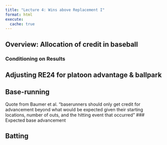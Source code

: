 ```yaml
---
title: "Lecture 4: Wins above Replacement I"
format: html
execute:
  cache: true
---
```



## Overview: Allocation of credit in baseball


### Conditioning on Results



<!--
  Compare two plays in baseball. The batter hits a homerun; obviously they should get credit, pitcher should get little credit, and the fielders
  
  But in this second play the situation is a bit murkier, the batter puts the ball in play (which is better than striking out!); the baserunners advances, but the fielder 
  
  If we can divide up credit to the players and sum up over all plays, then we 
  
  Credit in baseball is often expressed in terms of run expectancy. Loosely, this combines what is expected to happen with what actually happened. Neither extreme is quite what we want
  
  Eventually when we aggregate, it is more useful to turn absolute numbers into a comparison. How much better than is one player's performance than another's.
  This is at the heart of the concept of "wins above replacement".
  
  While there are many proprietary approaches to computing this, we will emulate the calculation outlined by Baumer et al. in their landmark openWAR paper
  
  As with most lectures, there is a **lot** more in these notes than presented in lecture.
  
-->



## Adjusting RE24 for platoon advantage & ballpark

<!--
  Regress delta onto park and indicator Bhand == Phand
  Get those residuals and add them to the data frame
-->


## Base-running

Quote from Baumer et al. "baserunners should only get credit for advancement beyond what would be expected given their starting locations, number of outs, and the hitting event that occurred"
<!--
  Regress residuals (epsilon) from above onto indicators for gamestate; hitting event that occured
  Resulting residual (eta): represent the portion of the adjusted oﬀensive run value that is attributable to the baserunners.
-->
### Expected base advancement

## Batting

<!--
eta: portion of adjusted offensive run value attributable to baserunners.
mu = epsilon-eta attributable to the hitter
** need to compare batter relative to other players at his position **

-->



